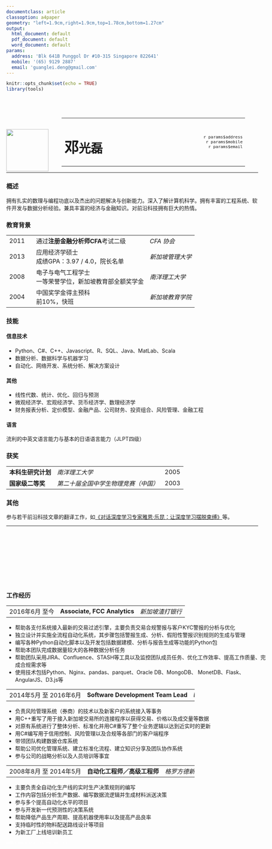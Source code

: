 ```yaml
---
documentclass: article
classoption: a4paper
geometry: "left=1.9cm,right=1.9cm,top=1.78cm,bottom=1.27cm"
output:
  html_document: default
  pdf_document: default
  word_document: default
params:
  address: 'Blk 641B Punggol Dr #10-315 Singapore 822641'
  mobile: '(65) 9129 2887'
  email: 'guanglei.deng@gmail.com'
---
```



```r
knitr::opts_chunk$set(echo = TRUE)
library(tools)
```

<style>
body > *{
    width: 17.83cm;
}
table {
    width: 100%;
}
th{
    font-weight: normal;
    text-align: left;
}
.header{
    display: none;
}
td, th, em{
    white-space: nowrap;
}
.main-info > * {
    display: inline-block;
}
.main_info tr {
    height: 4cm;
}
img {
  width: 3cm;
  height: auto;
  display: inline-block;
}
.main-info {
  margin-left: 0.8cm;
  width: 13cm;
  display: inline-block;
  vertical-align: bottom;
}

.main-info td:nth-child(n+1) {
    width: 5.4cm;
}
.name h1 {
    display: inline-block;
    -vertical-align: top;
}
.name h1:first-letter {
    font-size: 120%;
}
.name h1::after{
    content: " "
}
.contact {
    text-align: right;
    font-size: 80%;
}
hr {
    margin-top: 0;
}
</style>

<br>

<div>
![](photo.png)
<table class="main-info">
<tr>
<td class="name"><h1>邓光磊</h1></td>
<td><span style="display: none;">placeholder</span></td>
<td class="contact">`r params$address`<br>`r params$mobile`<br>`r params$email`</td>
</tr>
</table>
</div>
---
### 概述
拥有扎实的数理与编程功底以及杰出的问题解决与创新能力。深入了解计算机科学。拥有丰富的工程系统、软件开发与数据分析经验。兼具丰富的经济与金融知识。对前沿科技拥有巨大的热情。

### 教育背景
Year   |Description                 | Institute
-------|----------------------------|-----------
2011   | 通过**注册金融分析师CFA**考试二级 | *CFA 协会*
2013   | 应用经济学硕士<br>成绩GPA：3.97 / 4.0，院长名单 | *新加坡管理大学*
2008   | 电子与电气工程学士<br>一等荣誉学位，新加坡教育部全额奖学金 | *南洋理工大学*
2004   | 中国奖学金得主预科<br>前10%，快班 |*新加坡教育学院*

### 技能
#### 信息技术
* Python、C#、C++、Javascript、R、SQL、Java、MatLab、Scala
* 数据分析、数据科学与机器学习
* 自动化、网络开发、系统分析、解决方案设计

#### 其他
*	线性代数、统计、优化、回归与预测
*	微观经济学、宏观经济学、货币经济学、数理经济学
*	财务报表分析、定价模型、金融产品、公司财务、投资组合、风险管理、金融工程

#### 语言
流利的中英文语言能力与基本的日语语言能力（JLPT四级）

### 获奖
Prize|Organization|Year
-----|------------|----
**本科生研究计划**|*南洋理工大学*|2005
**国家级二等奖**|*第二十届全国中学生物理竞赛（中国）*|2003

### 其他
参与若干前沿科技文章的翻译工作，如[《对话深度学习专家雅恩·乐昆：让深度学习摆脱束缚》](http://history.ccf.org.cn/sites/ccf/zlcontnry.jsp?contentId=2857793951585)等。

*******

<br>
<br>
<br>
<br>
<br>
<br>
<br>
<br>

### 工作经历

Year|Title|Company
----|-----|-------
2016年6月 至今|**Associate, FCC Analytics**|*新加坡渣打银行*

* 帮助各支付系统接入最新的交易过滤引擎，主要负责交易合规警报与客户KYC警报的分析与优化
* 独立设计并实施全流程自动化系统，其步骤包括警报生成、分析、假阳性警报识别规则的生成与管理
* 编写各种Python自动化脚本以及开发包括数据建模、分析与报告生成等功能的Python包
* 帮助本团队完成数据量较大的各种数据分析任务
* 帮助团队采用JIRA、Confluence、STASH等工具以及监控团队成员任务、优化工作效率、提高工作质量、完成合规需求等
* 使用技术包括Python、Nginx、pandas、parquet、Oracle DB、MongoDB、 MonetDB、Flask、AngularJS、D3.js等

Year|Title|Company
----|-----|-------
2014年5月 至 2016年6月|**Software Development Team Lead**|*Decision Support Systems Pte. Ltd.*

* 负责风险管理系统（券商）的技术以及新客户的系统接入等事务
* 用C++重写了用于接入新加坡交易所的连接程序以获得交易、价格以及成交量等数据
* 对原有系统进行了整体分析、标准化并用C#重写了整个业务逻辑以达到近实时的更新
* 用C#编写用于信用控制、风险管理以及合规等各部门的客户端程序
* 带领团队构建数据仓库系统
* 帮助公司优化管理系统、建立标准化流程、建立知识分享及团队协作系统
* 参与公司的战略分析以及人员培训等事宜

Year|Title|Company
----|-----|-------
2008年8月 至 2014年5月|**自动化工程师／高级工程师**|*格罗方德新加坡*

* 主要负责全自动化生产线的实时生产决策规则的编写
* 工作内容包括分析生产数据、编写数据流逻辑并生成材料派送决策
* 参与多个提高自动化水平的项目
* 参与开发新一代预测性的决策系统
* 帮助降低产品生产周期、提高机器使用率以及提高产品良率
* 支持临时性的物料配送路线设计等项目
* 为新工厂上线培训新员工

<span style="color: white; font-size: 60%">md5: `r md5sum(knitr::current_input() )`</span>